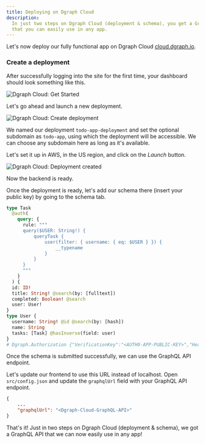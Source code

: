 ```yaml
---
title: Deploying on Dgraph Cloud
description:
  In just two steps on Dgraph Cloud (deployment & schema), you get a GraphQL API
  that you can easily use in any app.
---
```



<DgraphWIP />

Let's now deploy our fully functional app on Dgraph Cloud
[cloud.dgraph.io](https://cloud.dgraph.io).

### Create a deployment

After successfully logging into the site for the first time, your dashboard
should look something like this.

![Dgraph Cloud: Get Started](/images/dgraph/guides/to-do-app/cloud-1.png)

Let's go ahead and launch a new deployment.

![Dgraph Cloud: Create deployment](/images/dgraph/guides/to-do-app/cloud-2.png)

We named our deployment `todo-app-deployment` and set the optional subdomain as
`todo-app`, using which the deployment will be accessible. We can choose any
subdomain here as long as it's available.

Let's set it up in AWS, in the US region, and click on the _Launch_ button.

![Dgraph Cloud: Deployment created](/images/dgraph/guides/to-do-app/cloud-3.png)

Now the backend is ready.

Once the deployment is ready, let's add our schema there (insert your public
key) by going to the schema tab.

```graphql
type Task
  @auth(
    query: {
      rule: """
      query($USER: String!) {
          queryTask {
              user(filter: { username: { eq: $USER } }) {
                  __typename
              }
          }
      }
      """
    }
  ) {
  id: ID!
  title: String! @search(by: [fulltext])
  completed: Boolean! @search
  user: User!
}
type User {
  username: String! @id @search(by: [hash])
  name: String
  tasks: [Task] @hasInverse(field: user)
}
# Dgraph.Authorization {"VerificationKey":"<AUTH0-APP-PUBLIC-KEY>","Header":"X-Auth-Token","Namespace":"https://dgraph.io/jwt/claims","Algo":"RS256","Audience":["<AUTH0-APP-CLIENT-ID>"]}
```

Once the schema is submitted successfully, we can use the GraphQL API endpoint.

Let's update our frontend to use this URL instead of localhost. Open
`src/config.json` and update the `graphqlUrl` field with your GraphQL API
endpoint.

```json
{
    ...
    "graphqlUrl": "<Dgraph-Cloud-GraphQL-API>"
}
```

That's it! Just in two steps on Dgraph Cloud (deployment & schema), we got a
GraphQL API that we can now easily use in any app!
